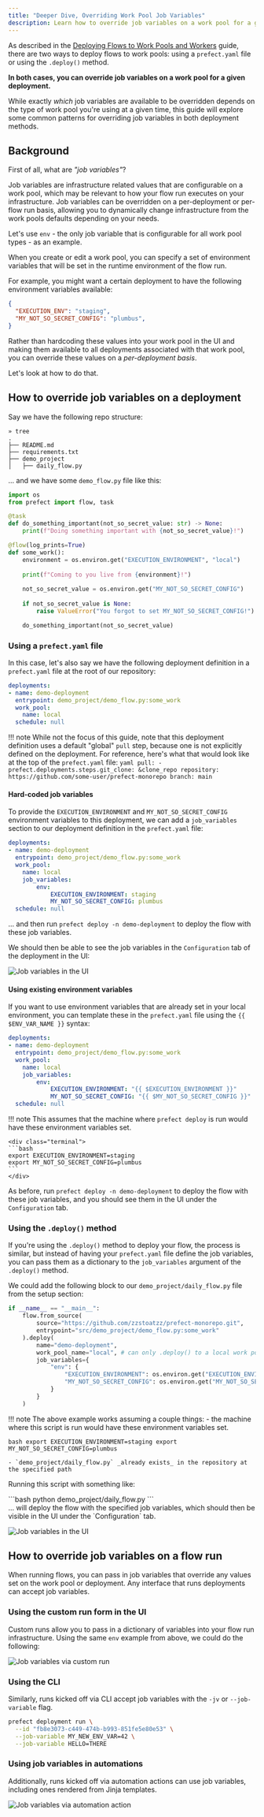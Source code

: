 ```yaml
---
title: "Deeper Dive, Overriding Work Pool Job Variables"
description: Learn how to override job variables on a work pool for a given deployment.
---
```


As described in the [Deploying Flows to Work Pools and Workers](/3.0rc/guides/prefect-deploy/) guide, there are two ways to deploy flows to work pools: using a `prefect.yaml` file or using the `.deploy()` method.

**In both cases, you can override job variables on a work pool for a given deployment.**

While exactly _which_ job variables are available to be overridden depends on the type of work pool you're using at a given time, this guide will explore some common patterns for overriding job variables in both deployment methods.

## Background
First of all, what are _"job variables"_?

Job variables are infrastructure related values that are configurable on a work pool, which may be relevant to how your flow run executes on your infrastructure. Job variables can be overridden on a per-deployment or per-flow run basis, allowing you to dynamically change infrastructure from the work pools defaults depending on your needs.

Let's use `env` - the only job variable that is configurable for all work pool types - as an example.

When you create or edit a work pool, you can specify a set of environment variables that will be set in the runtime environment of the flow run.

For example, you might want a certain deployment to have the following environment variables available:
```json
{
  "EXECUTION_ENV": "staging",
  "MY_NOT_SO_SECRET_CONFIG": "plumbus",
}
```

Rather than hardcoding these values into your work pool in the UI and making them available to all deployments associated with that work pool, you can override these values on a _per-deployment basis_.

Let's look at how to do that.

## How to override job variables on a deployment
Say we have the following repo structure:
```
» tree
.
├── README.md
├── requirements.txt
├── demo_project
│   ├── daily_flow.py
```

... and we have some `demo_flow.py` file like this:

```python
import os
from prefect import flow, task

@task
def do_something_important(not_so_secret_value: str) -> None:
    print(f"Doing something important with {not_so_secret_value}!")

@flow(log_prints=True)
def some_work():
    environment = os.environ.get("EXECUTION_ENVIRONMENT", "local")
    
    print(f"Coming to you live from {environment}!")
    
    not_so_secret_value = os.environ.get("MY_NOT_SO_SECRET_CONFIG")
    
    if not_so_secret_value is None:
        raise ValueError("You forgot to set MY_NOT_SO_SECRET_CONFIG!")

    do_something_important(not_so_secret_value)
```
### Using a `prefect.yaml` file
In this case, let's also say we have the following deployment definition in a `prefect.yaml` file at the root of our repository:
```yaml
deployments:
- name: demo-deployment
  entrypoint: demo_project/demo_flow.py:some_work
  work_pool:
    name: local
  schedule: null
```

!!! note
    While not the focus of this guide, note that this deployment definition uses a default "global" `pull` step, because one is not explicitly defined on the deployment. For reference, here's what that would look like at the top of the `prefect.yaml` file:
    ```yaml
    pull:
    - prefect.deployments.steps.git_clone: &clone_repo
        repository: https://github.com/some-user/prefect-monorepo
        branch: main
    ```

#### Hard-coded job variables
To provide the `EXECUTION_ENVIRONMENT` and `MY_NOT_SO_SECRET_CONFIG` environment variables to this deployment, we can add a `job_variables` section to our deployment definition in the `prefect.yaml` file:

```yaml
deployments:
- name: demo-deployment
  entrypoint: demo_project/demo_flow.py:some_work
  work_pool:
    name: local
    job_variables:
        env:
            EXECUTION_ENVIRONMENT: staging
            MY_NOT_SO_SECRET_CONFIG: plumbus
  schedule: null
```

... and then run `prefect deploy -n demo-deployment` to deploy the flow with these job variables.

We should then be able to see the job variables in the `Configuration` tab of the deployment in the UI:

![Job variables in the UI](/3.0rc/img/guides/job-variables.png)

#### Using existing environment variables
If you want to use environment variables that are already set in your local environment, you can template these in the `prefect.yaml` file using the `{{ $ENV_VAR_NAME }}` syntax:

```yaml
deployments:
- name: demo-deployment
  entrypoint: demo_project/demo_flow.py:some_work
  work_pool:
    name: local
    job_variables:
        env:
            EXECUTION_ENVIRONMENT: "{{ $EXECUTION_ENVIRONMENT }}"
            MY_NOT_SO_SECRET_CONFIG: "{{ $MY_NOT_SO_SECRET_CONFIG }}"
  schedule: null
```

!!! note
    This assumes that the machine where `prefect deploy` is run would have these environment variables set.

    <div class="terminal">
    ```bash
    export EXECUTION_ENVIRONMENT=staging
    export MY_NOT_SO_SECRET_CONFIG=plumbus
    ```
    </div>

As before, run `prefect deploy -n demo-deployment` to deploy the flow with these job variables, and you should see them in the UI under the `Configuration` tab.

### Using the `.deploy()` method
If you're using the `.deploy()` method to deploy your flow, the process is similar, but instead of having your `prefect.yaml` file define the job variables, you can pass them as a dictionary to the `job_variables` argument of the `.deploy()` method.

We could add the following block to our `demo_project/daily_flow.py` file from the setup section:
```python
if __name__ == "__main__":
    flow.from_source(
        source="https://github.com/zzstoatzz/prefect-monorepo.git",
        entrypoint="src/demo_project/demo_flow.py:some_work"
    ).deploy(
        name="demo-deployment",
        work_pool_name="local", # can only .deploy() to a local work pool in prefect>=2.15.1
        job_variables={
            "env": {
                "EXECUTION_ENVIRONMENT": os.environ.get("EXECUTION_ENVIRONMENT", "local"),
                "MY_NOT_SO_SECRET_CONFIG": os.environ.get("MY_NOT_SO_SECRET_CONFIG")
            }
        }
    )
```

!!! note
    The above example works assuming a couple things:
    - the machine where this script is run would have these environment variables set.
    <div class="terminal">
    ```bash
    export EXECUTION_ENVIRONMENT=staging
    export MY_NOT_SO_SECRET_CONFIG=plumbus
    ```
    </div>

    - `demo_project/daily_flow.py` _already exists_ in the repository at the specified path

Running this script with something like:
<div class="terminal">
```bash
python demo_project/daily_flow.py
```
</div>
... will deploy the flow with the specified job variables, which should then be visible in the UI under the `Configuration` tab.

![Job variables in the UI](/3.0rc/img/guides/job-variables.png)


## How to override job variables on a flow run

When running flows, you can pass in job variables that override any values set on the work pool or deployment. Any interface that runs deployments can accept job variables.

### Using the custom run form in the UI

Custom runs allow you to pass in a dictionary of variables into your flow run infrastructure. Using the same `env` example from above, we could do the following:

![Job variables via custom run](/3.0rc/img/ui/deployment-job-variables.png)

### Using the CLI

Similarly, runs kicked off via CLI accept job variables with the `-jv` or `--job-variable` flag.

```bash
prefect deployment run \
  --id "fb8e3073-c449-474b-b993-851fe5e80e53" \
  --job-variable MY_NEW_ENV_VAR=42 \
  --job-variable HELLO=THERE
```

### Using job variables in automations

Additionally, runs kicked off via automation actions can use job variables, including ones rendered from Jinja templates.

![Job variables via automation action](/3.0rc/img/ui/automations-action-job-variable.png)


